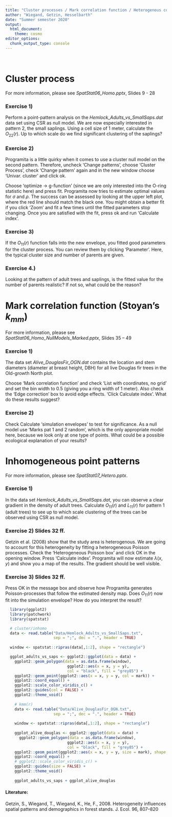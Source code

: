 ```yaml
---
title: "Cluster processes / Mark correlation function / Heterogenous conditions"
author: "Wiegand, Getzin, Hesselbarth"
date: "Summer semester 2020"
output: 
  html_document:
    theme: cosmo
editor_options: 
  chunk_output_type: console
---
```


<br>

# Cluster process
For more information, please see _SpatStat06_Homo.pptx_, Slides 9 - 28

### Exercise 1)
Perform a point-pattern analysis on the _Hemlock_Adults_vs_SmallSaps.dat_ data set using CSR as null model. We are now especially interested in pattern 2, the small saplings. Using a cell size of 1 meter, calculate the $O_{22}(r)$. Up to which scale do we find significant clustering of the saplings?

### Exercise 2)
Programita is a little quirky when it comes to use a cluster null model on the second pattern. Therefore, uncheck 'Change patterns', choose 'Cluster Process', check 'Change pattern' again and in the new window choose 'Univar. cluster' and click ok.

Choose 'optimize -> g-function' (since we are only interested into the O-ring statistic here) and press fit. Programita now tries to estimate optimal values for $\sigma$ and $\rho$. The success can be assessed by looking at the upper left plot, where the red line should match the black one. You might obtain a better fit if you click 'Zoom' and fit a few times until the fitted parameters stop changing. Once you are satisfied with the fit, press ok and run 'Calculate index'.

### Exercise 3)
If the $O_{11}(r)$ function falls into the new envelope, you fitted good parameters for the cluster process. You can review them by clicking 'Parameter'. Here, the typical cluster size and number of parents are given.

### Exercise 4.)
Looking at the pattern of adult trees and saplings, is the fitted value for the number of parents realistic? If not so, what could be the reason?

# Mark correlation function (Stoyan's $k_{mm}$)

For more information, please see _SpatStat06_Homo_NullModels_Marked.pptx_, Slides 35 – 49

### Exercise 1)
The data set _Alive_DouglasFir_OGN.dat_ contains the location and stem diameters (diameter at breast height, DBH) for all live Douglas fir trees in the Old-growth North plot.

Choose 'Mark correlation function' and check 'List with coordinates, no grid' and set the bin width to 0.5 (giving you a ring width of 1 meter). Also check the 'Edge correction' box to avoid edge effects. 'Click Calculate index'. What do these results suggest?

### Exercise 2)
Check Calculate 'simulation envelopes' to test for significance. As a null model use 'Marks pat 1 and 2 random', which is the only appropriate model here, because we look only at one type of points. What could be a possible ecological explanation of your results?

# Inhomogeneous point patterns 

For more information, please see _SpatStat07_Hetero.pptx_.

### Exercise 1) 
In the data set _Hemlock_Adults_vs_SmallSaps.dat_, you can observe a clear gradient in the density of adult trees. Calculate $O_{11}(r)$ and $L_{11}(r)$ for pattern 1 (adult trees) to see up to which scale clustering of the trees can be observed using CSR as null model.

### Exercise 2) Slides 32 ff.
Getzin et al. (2008) show that the study area is heterogenous. We are going to account for this heterogeneity by fitting a heterogeneous Poisson processes. Check the 'Heterogeneous Poisson box' and click OK in the opening window. Press 'Calculate index'. Programita will now estimate $\lambda(x,y)$ and show you a map of the results. The gradient should be well visible.

### Exercise 3) Slides 32 ff.
Press OK in the message box and observe how Programita generates Poisson-processes that follow the estimated density map. Does $O_{11}(r)$ now fit into the simulation envelope? How do you interpret the result?

```r
  library(ggplot2)
  library(patchwork)
  library(spatstat)

  # cluster/inhomo
  data <- read.table("Data/Hemlock_Adults_vs_SmallSaps.txt", 
                     sep = ";", dec = ".", header = TRUE)
  
  window <- spatstat::ripras(data[,1:2], shape = "rectangle")

  ggplot_adults_vs_saps <- ggplot2::ggplot(data = data) +
    ggplot2::geom_polygon(data = as.data.frame(window),
                           ggplot2::aes(x = x, y = y),
                           col = "black", fill = "grey85") +
    ggplot2::geom_point(ggplot2::aes(x = x, y = y, col = mark)) + 
    ggplot2::coord_equal() + 
    ggplot2::scale_color_viridis_c() + 
    ggplot2::guides(col = FALSE) + 
    ggplot2::theme_void()
  
    # kmm(r)
    data <- read.table("Data/Alive_DouglasFir_OGN.txt", 
                     sep = ";", dec = ".", header = TRUE)
    
    window <- spatstat::ripras(data[,1:2], shape = "rectangle")
    
    ggplot_alive_douglas <- ggplot2::ggplot(data = data) +
      ggplot2::geom_polygon(data = as.data.frame(window),
                           ggplot2::aes(x = x, y = y),
                           col = "black", fill = "grey85") +
    ggplot2::geom_point(ggplot2::aes(x = x, y = y, size = mark), shape = 1) + 
    ggplot2::coord_equal() + 
    # ggplot2::scale_color_viridis_c() + 
    ggplot2::guides(size = FALSE) + 
    ggplot2::theme_void()
    
    ggplot_adults_vs_saps + ggplot_alive_douglas
```

#### Literature:

Getzin, S., Wiegand, T., Wiegand, K., He, F., 2008. Heterogeneity influences spatial patterns and demographics in forest stands. J. Ecol. 96, 807–820
